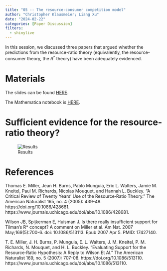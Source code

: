 ```yaml
---
title: "05 -- The resource-consumer competition model"
author: "Christopher Klausmeier; Liang Xu"
date: "2024-02-22"
categories: [Paper Discussion]
filters:
  - shinylive
---
```


In this session, we discussed three papers that argued whether the predictions from the resource-ratio theory (equivalently, the resource-consumer theory, the $R^*$ theory) have been adequately evidenced.

# Materials

The slides can be found [HERE](https://github.com/xl0418/ResourceCompetitionSeminarPosts-Docs/blob/main/05-2024/Docs/5%20-%20temperature%20and%20quota%20slides.pdf){target="_blank"}.

The Mathematica notebook is [HERE](https://github.com/xl0418/ResourceCompetitionSeminarPosts-Docs/blob/main/05-2024/Docs/5%20-%20temperature%20and%20quota%20DONE.nb){target="_blank"}.

# Sufficient evidence for the resource-ratio theory?


![Results](figures/Results.png "Results")

# References

Thomas E. Miller, Jean H. Burns, Pablo Munguia, Eric L. Walters, Jamie M. Kneitel, Paul M. Richards, Nicolas Mouquet, and Hannah L. Buckley. "A Critical Review of Twenty Years’ Use of the Resource‐Ratio Theory." The American Naturalist 165, no. 4 (2005): 439-48. https://doi.org/10.1086/428681. https://www.journals.uchicago.edu/doi/abs/10.1086/428681.

Wilson JB, Spijkerman E, Huisman J. Is there really insufficient support for Tilman's R* concept? A comment on Miller et al. Am Nat. 2007 May;169(5):700-6. doi: 10.1086/513113. Epub 2007 Apr 5. PMID: 17427140.

T. E. Miller, J. H. Burns, P. Munguia, E. L. Walters, J. M. Kneitel, P. M. Richards, N. Mouquet, and H. L. Buckley. "Evaluating Support for the Resource‐Ratio Hypothesis: A Reply to Wilson Et Al." The American Naturalist 169, no. 5 (2007): 707-08. https://doi.org/10.1086/513110. https://www.journals.uchicago.edu/doi/abs/10.1086/513110.

